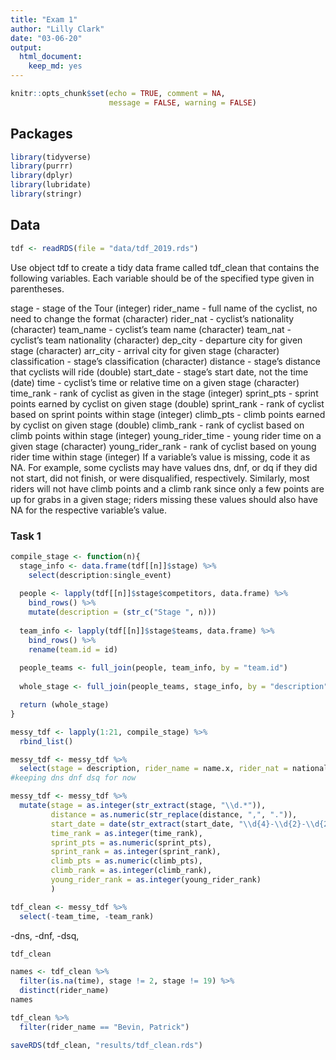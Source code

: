 ```yaml
---
title: "Exam 1"
author: "Lilly Clark"
date: "03-06-20"
output: 
  html_document:
    keep_md: yes
---
```


```r
knitr::opts_chunk$set(echo = TRUE, comment = NA, 
                      message = FALSE, warning = FALSE)
```

## Packages

```r
library(tidyverse)
library(purrr)
library(dplyr)
library(lubridate)
library(stringr)
```

## Data

```r
tdf <- readRDS(file = "data/tdf_2019.rds")
```

Use object tdf to create a tidy data frame called tdf_clean that contains the following variables. Each variable should be of the specified type given in parentheses.

stage - stage of the Tour (integer)
rider_name - full name of the cyclist, no need to change the format (character)
rider_nat - cyclist's nationality (character)
team_name - cyclist's team name (character)
team_nat - cyclist's team nationality (character)
dep_city - departure city for given stage (character)
arr_city - arrival city for given stage (character)
classification - stage's classification (character)
distance - stage's distance that cyclists will ride (double)
start_date - stage's start date, not the time (date)
time - cyclist's time or relative time on a given stage (character)
time_rank - rank of cyclist as given in the stage (integer)
sprint_pts - sprint points earned by cyclist on given stage (double)
sprint_rank - rank of cyclist based on sprint points within stage (integer)
climb_pts - climb points earned by cyclist on given stage (double)
climb_rank - rank of cyclist based on climb points within stage (integer)
young_rider_time - young rider time on a given stage (character)
young_rider_rank - rank of cyclist based on young rider time within stage (integer)
If a variable's value is missing, code it as NA. For example, some cyclists may have values dns, dnf, or dq if they did not start, did not finish, or were disqualified, respectively. Similarly, most riders will not have climb points and a climb rank since only a few points are up for grabs in a given stage; riders missing these values should also have NA for the respective variable's value.


### Task 1

```r
compile_stage <- function(n){
  stage_info <- data.frame(tdf[[n]]$stage) %>%
    select(description:single_event)
  
  people <- lapply(tdf[[n]]$stage$competitors, data.frame) %>%
    bind_rows() %>%
    mutate(description = (str_c("Stage ", n)))
  
  team_info <- lapply(tdf[[n]]$stage$teams, data.frame) %>%
    bind_rows() %>%
    rename(team.id = id)
  
  people_teams <- full_join(people, team_info, by = "team.id")
  
  whole_stage <- full_join(people_teams, stage_info, by = "description") 

  return (whole_stage)
}

messy_tdf <- lapply(1:21, compile_stage) %>%
  rbind_list()
```

```r
messy_tdf <- messy_tdf %>%
  select(stage = description, rider_name = name.x, rider_nat = nationality.x, team_name = team.name, team_nat = team.nationality, dep_city = departure_city, arr_city = arrival_city, classification, distance, start_date = scheduled, time = result.time, time_rank = result.time_ranking, team_time = result.team_time, team_rank = result.team_time_ranking, sprint_pts = result.sprint, sprint_rank = result.sprint_ranking, climb_pts = result.climber, climb_rank = result.climber_ranking, young_rider_time = result.young_rider, young_rider_rank = result.young_rider_ranking, dns, dnf, dsq)
#keeping dns dnf dsq for now
```

```r
messy_tdf <- messy_tdf %>%
  mutate(stage = as.integer(str_extract(stage, "\\d.*")),
         distance = as.numeric(str_replace(distance, ",", ".")), 
         start_date = date(str_extract(start_date, "\\d{4}-\\d{2}-\\d{2}")),
         time_rank = as.integer(time_rank), 
         sprint_pts = as.numeric(sprint_pts),
         sprint_rank = as.integer(sprint_rank),
         climb_pts = as.numeric(climb_pts),
         climb_rank = as.integer(climb_rank),
         young_rider_rank = as.integer(young_rider_rank)
         )

tdf_clean <- messy_tdf %>%
  select(-team_time, -team_rank)
```

-dns, -dnf, -dsq,

```r
tdf_clean
```

```r
names <- tdf_clean %>%
  filter(is.na(time), stage != 2, stage != 19) %>%
  distinct(rider_name)
names

tdf_clean %>%
  filter(rider_name == "Bevin, Patrick")
```

```r
saveRDS(tdf_clean, "results/tdf_clean.rds")
```

